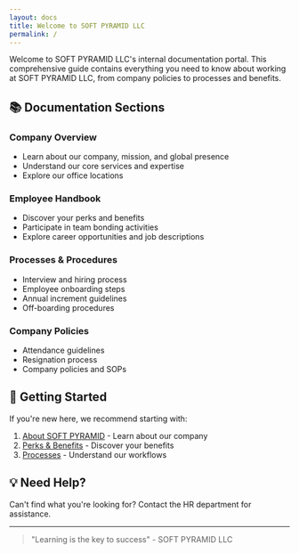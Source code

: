 ```yaml
---
layout: docs
title: Welcome to SOFT PYRAMID LLC
permalink: /
---
```



Welcome to SOFT PYRAMID LLC's internal documentation portal. This comprehensive guide contains everything you need to know about working at SOFT PYRAMID LLC, from company policies to processes and benefits.

## 📚 Documentation Sections

### Company Overview
- Learn about our company, mission, and global presence
- Understand our core services and expertise
- Explore our office locations

### Employee Handbook
- Discover your perks and benefits
- Participate in team bonding activities
- Explore career opportunities and job descriptions

### Processes & Procedures
- Interview and hiring process
- Employee onboarding steps
- Annual increment guidelines
- Off-boarding procedures

### Company Policies
- Attendance guidelines
- Resignation process
- Company policies and SOPs

## 🚀 Getting Started

If you're new here, we recommend starting with:
1. [About SOFT PYRAMID](/about) - Learn about our company
2. [Perks & Benefits](/perks-and-benefits) - Discover your benefits
3. [Processes](/processes) - Understand our workflows

## 💡 Need Help?

Can't find what you're looking for? Contact the HR department for assistance.

---

> "Learning is the key to success" - SOFT PYRAMID LLC 
